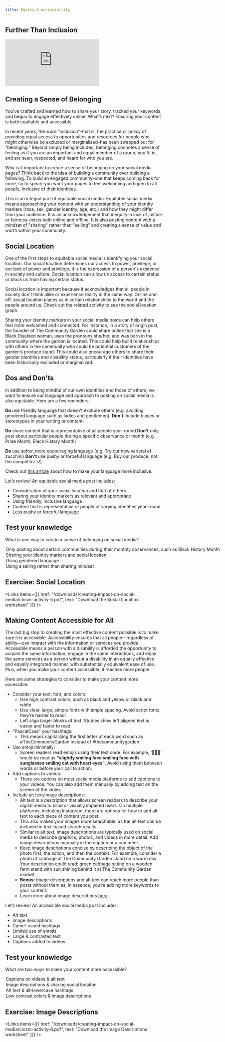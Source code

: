 ```yaml
---
title: Equity & Accessibility
---
```


## Further Than Inclusion

<Embed src="https://player.vimeo.com/video/951191256" />

## Creating a Sense of Belonging

You’ve crafted and learned how to share your story, tracked your keywords, and begun to engage effectively online. What’s next? Ensuring your content is both equitable and accessible. 

In recent years, the word “inclusion”–that is, the practice or policy of providing equal access to opportunities and resources for people who might otherwise be excluded or marginalized–has been swapped out for “belonging.” Beyond simply being included, belonging connotes a sense of feeling as if you are an important and equal member of a group; you fit in, and are seen, respected, and heard for who you are.

Why is it important to create a sense of belonging on your social media pages? Think back to the idea of building a community over building a following. To build an engaged community–one that keeps coming back for more, so to speak–you want your pages to feel welcoming and open to all people, inclusive of their identities. 

This is an integral part of equitable social media. Equitable social media means approaching your content with an understanding of your identity markers (race, sex, gender identity, age, etc.) and how they might differ from your audience. It is an acknowledgement that inequity–a lack of justice or fairness–exists both online and offline. It is also posting content with a mindset of "sharing" rather than "selling” and creating a sense of value and worth within your community.

## Social Location

One of the first steps to equitable social media is identifying your social location. Our social location determines our access to power, privilege, or our lack of power and privilege; it is the expression of a person's existence in society and culture. Social location can allow us access to certain status or block us from having certain status.

Social location is important because it acknowledges that all people in society don't think alike or experience reality in the same way. Online and off, social location places us in certain relationships to the world and the people around us. Check out the related activity to see the social location graph.

Sharing your identity markers in your social media posts can help others feel more welcomed and connected. For instance, in a story of origin post, the founder of The Community Garden could share online that she is a Black Disabled woman, uses the pronouns she/her, and was born in the community where the garden is located. This could help build relationships with others in the community who could be potential customers of the garden’s produce stand. This could also encourage others to share their gender identities and disability status, particularly if their identities have been historically excluded or marginalized. 

## Dos and Don'ts

In addition to being mindful of our own identities and those of others, we want to ensure our language and approach to posting on social media is also equitable. Here are a few reminders:

**Do** use friendly language that doesn't exclude others (e.g. avoiding gendered language such as ladies and gentlemen). **Don't** include biases or stereotypes in your writing or content.

**Do** share content that is representative of all people year-round **Don't** only post about particular people during a specific observance or month (e.g. Pride Month, Black History Month)

**Do** use softer, more encouraging language (e.g. Try our new varietal of zucchini) **Don't** use pushy or forceful language (e.g. Buy our produce, not the competitor's!)

Check out [this article](https://mission-minded.com/7-questions-inclusive-messaging/) about how to make your language more inclusive.

Let’s review! An equitable social media post includes:

- Consideration of your social location and that of others
- Sharing your identity markers as relevant and appropriate
- Using friendly, inclusive language
- Content that is representative of people of varying identities year-round
- Less pushy or forceful language

<Box>

  ## Test your knowledge

  What is one way to create a sense of belonging on social media?

  <MultipleChoice>
    <Option>
      Only posting about certain communities during their monthly observances, such as Black History Month
    </Option>
    <Option isCorrect>
      Sharing your identity markers and social location
    </Option>
    <Option>
      Using gendered language
    </Option>
    <Option>
      Using a selling rather than sharing mindset
    </Option>
  </MultipleChoice>

</Box>

## Exercise: Social Location

<Links
  items={[{
    href: "/downloads/creating-impact-on-social-media/ciosm-activity-5.pdf",
    text: "Download the Social Location worksheet"
  }]}
/>

## Making Content Accessible for All

The last big step to creating the most effective content possible is to make sure it is accessible. Accessibility ensures that all people—regardless of ability—can interact with the information or services you provide. Accessible means a person with a disability is afforded the opportunity to acquire the same information, engage in the same interactions, and enjoy the same services as a person without a disability in an equally effective and equally integrated manner, with substantially equivalent ease of use. Plus, when you make your content accessible, it reaches more people.

Here are some strategies to consider to make your content more accessible:

- Consider your text, font, and colors:
  - Use high contrast colors, such as black and yellow or black and white
  - Use clear, large, simple fonts with ample spacing. Avoid script fonts; they’re harder to read!
  - Left align larger blocks of text. Studies show left aligned text is easier and faster to read.
- "PascalCase" your hashtags:
  - This means capitalizing the first letter of each word such as #TheCommunityGarden instead of #thecommunitygarden
- Use emoji minimally:
  - Screen readers read emojis using their text code. For example, '🙂😎😻' would be read as **"slightly smiling face smiling face with sunglasses smiling cat with heart eyes"**. Avoid using them between words or before your call to action.
- Add captions to videos:
  - There are options on most social media platforms to add captions to your videos. You can also add them manually by adding text on the screen of the video.
- Include alt text/image descriptions:
  - Alt text is a description that allows screen readers to describe your digital media to blind or visually impaired users. On multiple platforms, including Instagram, there are options for how to add alt text to each piece of content you post.
  - This also makes your images more searchable, as the alt text can be included in text-based search results.
  - Similar to alt text, image descriptions are typically used on social media to describe graphics, photos, and videos in more detail. Add image descriptions manually in the caption or a comment.
  - Keep image descriptions concise by describing the object of the photo first, the action, and then the context. For example, consider a photo of cabbage at The Community Garden stand on a warm day. Your description could read: green cabbage sitting on a wooden farm stand with sun shining behind it at The Community Garden market
  - **Bonus:** Image descriptions and alt text can reach more people than posts without them as, in essence, you’re adding more keywords to your content.
  - Learn more about image descriptions [here](https://uxdesign.cc/how-to-write-an-image-description-2f30d3bf5546).

Let’s review! An accessible social media post includes:

- Alt text 
- Image descriptions 
- Camel-cased hashtags
- Limited use of emojis
- Large & contrasted text
- Captions added to videos

<Box>

  ## Test your knowledge

  What are two ways to make your content more accessible?

  <MultipleChoice>
    <Option>
      Captions on videos & alt text
    </Option>
    <Option isCorrect>
      Image descriptions & sharing social location
    </Option>
    <Option>
      Alt text & all-lowercase hashtags
    </Option>
    <Option>
      Low contrast colors & image descriptions
    </Option>
  </MultipleChoice>

</Box>

## Exercise: Image Descriptions

<Links
  items={[{
    href: "/downloads/creating-impact-on-social-media/ciosm-activity-6.pdf",
    text: "Download the Image Descriptions worksheet"
  }]}
/>
